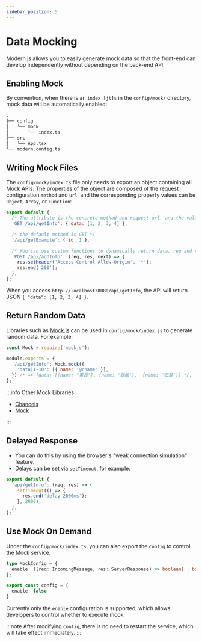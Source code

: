 ```yaml
---
sidebar_position: 5
---
```


# Data Mocking

Modern.js allows you to easily generate mock data so that the front-end can develop independently without depending on the back-end API.

## Enabling Mock

By convention, when there is an `index.[jt]s` in the `config/mock/` directory, mock data will be automatically enabled:

```bash
.
├── config
│   └── mock
│       └── index.ts
├── src
│   └── App.tsx
└── modern.config.ts
```

## Writing Mock Files

The `config/mock/index.ts` file only needs to export an object containing all Mock APIs. The properties of the object are composed of the request configuration `method` and `url`, and the corresponding property values can be `Object`, `Array`, or `Function`:

```js
export default {
  /* The attribute is the concrete method and request url, and the value is object or array as the result of the request */
  'GET /api/getInfo': { data: [1, 2, 3, 4] },

  /* the default method is GET */
  '/api/getExample': { id: 1 },

  /* You can use custom functions to dynamically return data, req and res are both Node.js HTTP objects. */
  'POST /api/addInfo': (req, res, next) => {
    res.setHeader('Access-Control-Allow-Origin', '*');
    res.end('200');
  },
};
```

When you access `http://localhost:8080/api/getInfo`, the API will return JSON `{ "data": [1, 2, 3, 4] }`.

## Return Random Data

Libraries such as [Mock.js](https://github.com/nuysoft/Mock/wiki/Getting-Started) can be used in `config/mock/index.js` to generate random data. For example:

```js
const Mock = require('mockjs');

module.exports = {
  '/api/getInfo': Mock.mock({
    'data|1-10': [{ name: '@cname' }],
  }) /* => {data: [{name: "董霞"}, {name: "魏敏"},  {name: "石磊"}} */,
};
```

:::info Other Mock Libraries

- [Chancejs](https://github.com/chancejs/chancejs)
- [Mock](https://github.com/nuysoft/Mock/wiki/Getting-Started)

:::

## Delayed Response

- You can do this by using the browser's "weak connection simulation" feature.
- Delays can be set via `setTimeout`, for example:

```ts
export default {
  'api/getInfo': (req, res) => {
    setTimeout(() => {
      res.end('delay 2000ms');
    }, 2000);
  },
};
```

## Use Mock On Demand

Under the `config/mock/index.ts`, you can also export the `config` to control the Mock service.

```ts
type MockConfig = {
  enable: ((req: IncomingMessage, res: ServerResponse) => boolean) | boolean;
};

export const config = {
  enable: false
}
```

Currently only the `enable` configuration is supported, which allows developers to control whether to execute mock.

:::note
After modifying `config`, there is no need to restart the service, which will take effect immediately.
:::
